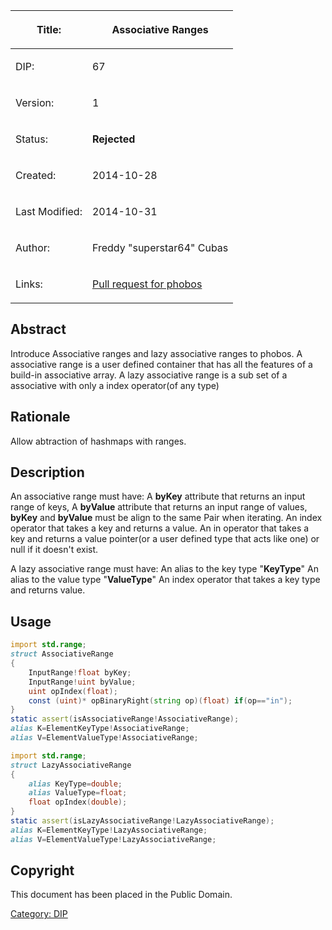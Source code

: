 {| class="wikitable"
!Title:
!'''Associative Ranges'''
|-
|DIP:
|67
|-
|Version:
|1
|-
|Status:
|'''Rejected'''
|-
|Created:
|2014-10-28
|-
|Last Modified:
|2014-10-31
|-
|Author:
|Freddy "superstar64" Cubas
|-
|Links:
|
[https://github.com/D-Programming-Language/phobos/pull/2646 Pull request for phobos]
|}

== Abstract ==
Introduce Associative ranges and lazy associative ranges to phobos.
A associative range is a user defined container that has all the features of a build-in associative array.
A lazy associative range is a sub set of a associative with only a index operator(of any type)
== Rationale ==
Allow abtraction of hashmaps with ranges.

== Description ==
An associative range must have:
A '''byKey''' attribute that returns an input range of keys,
A '''byValue''' attribute that returns an input range of values,
'''byKey''' and '''byValue''' must be align to the same Pair when iterating.
An index operator that takes a key and returns a value.
An in operator that takes a key and returns a value pointer(or a user defined type that acts like one) or null if it doesn't exist.

A lazy associative range must have:
An alias to the key type "'''KeyType'''"
An alias to the value type "'''ValueType'''"
An index operator that takes a key type and returns value.

== Usage ==
<syntaxhighlight lang="d">
import std.range;
struct AssociativeRange
{
    InputRange!float byKey;
    InputRange!uint byValue;
    uint opIndex(float);
    const (uint)* opBinaryRight(string op)(float) if(op=="in");
}
static assert(isAssociativeRange!AssociativeRange);
alias K=ElementKeyType!AssociativeRange;
alias V=ElementValueType!AssociativeRange;
</syntaxhighlight>
<syntaxhighlight lang="d">
import std.range;
struct LazyAssociativeRange
{
    alias KeyType=double;
    alias ValueType=float;
    float opIndex(double);
}
static assert(isLazyAssociativeRange!LazyAssociativeRange);
alias K=ElementKeyType!LazyAssociativeRange;
alias V=ElementValueType!LazyAssociativeRange;
</syntaxhighlight>

== Copyright ==
This document has been placed in the Public Domain.

[[Category: DIP]]